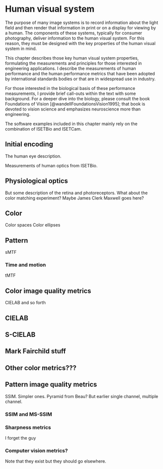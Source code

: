 # Human visual system

The purpose of many image systems is to record information about the light field and then render that information in print or on a display for viewing by a human. The components of these systems, typically for consumer photography, deliver information to the human visual system. For this reason, they must be designed with the key properties of the human visual system in mind.

This chapter describes those key human visual system properties, formulating the measurements and principles for those interested in engineering applications. I describe the measurements of human performance and the human performance metrics that have been adopted by international standards bodies or that are in widespread use in industry.

For those interested in the biological basis of these performance measurements, I provide brief call-outs within the text with some background. For a deeper dive into the biology, please consult the book Foundations of Vision [@wandellFoundationsVision1995]; that book is devoted to vision science and emphasizes neuroscience more than engineering.

The software examples included in this chapter mainly rely on the combination of ISETBio and ISETCam.

<!--# The chapters with David have a lot of the material.  -->

## Initial encoding

The human eye description.

Measurements of human optics from ISETBio.

## Physiological optics

But some description of the retina and photoreceptors. What about the color matching experiment? Maybe James Clerk Maxwell goes here?

## Color

Color spaces Color ellipses

## Pattern

sMTF

### Time and motion

tMTF

## Color image quality metrics

CIELAB and so forth

## CIELAB

## S-CIELAB

## Mark Fairchild stuff

## Other color metrics???

## Pattern image quality metrics

SSIM. Simpler ones. Pyramid from Beau? But earlier single channel, multiple channel.

### SSIM and MS-SSIM

### Sharpness metrics

I forget the guy

### Computer vision metrics?

Note that they exist but they should go elsewhere.